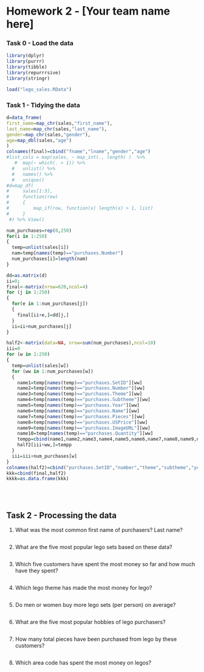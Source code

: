 Homework 2 - [Your team name here]
========================================================

### Task 0 - Load the data

```r
library(dplyr)
library(purrr)
library(tibble)
library(repurrrsive)
library(stringr)

load("lego_sales.RData")
```


### Task 1 - Tidying the data

<!-- Covert the `sales` object into a tidy data frame. Be sure to include a write up of your methods. -->

```r
d=data_frame(
first_name=map_chr(sales,"first_name"),
last_name=map_chr(sales,"last_name"),
gender=map_chr(sales,"gender"),
age=map_dbl(sales,"age")
)
colnames(final)=cbind("fname","lname","gender","age")
#list_cols = map(sales, ~ map_int(., length) )  %>% 
   #  map(~ which(. > 1)) %>% 
  #   unlist() %>% 
  #   names() %>% 
  #   unique()
#d=map_df(
#     sales[1:3], 
#     function(row)
#     {
#         map_if(row, function(x) length(x) > 1, list)
#     }
 #) %>% View()

num_purchases=rep(0,250)
for(i in 1:250)
{
  temp=unlist(sales[i])
  nam=temp[names(temp)=="purchases.Number"]
  num_purchases[i]=length(nam)
}

dd=as.matrix(d)
ii=0;
final<-matrix(nrow=620,ncol=4)
for (j in 1:250)
{
  for(e in 1:num_purchases[j])
  {
    final[ii+e,]=dd[j,]
  }
  ii=ii+num_purchases[j]
}

half2<-matrix(data=NA, nrow=sum(num_purchases),ncol=10)
iii=0
for (w in 1:250)
{
  temp=unlist(sales[w])
  for (ww in 1:num_purchases[w])
  {
    name1=temp[names(temp)=="purchases.SetID"][ww]
    name2=temp[names(temp)=="purchases.Number"][ww]
    name3=temp[names(temp)=="purchases.Theme"][ww]
    name4=temp[names(temp)=="purchases.Subtheme"][ww]
    name5=temp[names(temp)=="purchases.Year"][ww]
    name6=temp[names(temp)=="purchases.Name"][ww]
    name7=temp[names(temp)=="purchases.Pieces"][ww]
    name8=temp[names(temp)=="purchases.USPrice"][ww]
    name9=temp[names(temp)=="purchases.ImageURL"][ww]
    name10=temp[names(temp)=="purchases.Quantity"][ww]
    tempp=cbind(name1,name2,name3,name4,name5,name6,name7,name8,name9,name10)
    half2[iii+ww,]=tempp
  }
  iii=iii+num_purchases[w]
}
colnames(half2)=cbind("purchases.SetID","number","theme","subtheme","year","name","pieces","usprice","imageurl","quantity")
kkk=cbind(final,half2)
kkkk=as.data.frame(kkk)
  
```


<br/>

## Task 2 - Processing the data


1. What was the most common first name of purchasers? Last name?

```r
```

2. What are the five most popular lego sets based on these data?

```r
```

3. Which five customers have spent the most money so far and how much have they spent?

```r
```

4. Which lego theme has made the most money for lego?

```r
```

5. Do men or women buy more lego sets (per person) on average?

```r
```

6. What are the five most popular hobbies of lego purchasers?

```r
```

7. How many total pieces have been purchased from lego by these customers?

```r
```

8. Which area code has spent the most money on legos?

```r
```
